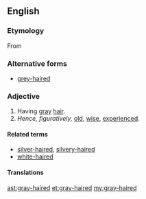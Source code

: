 ==English==

===Etymology===
From {{compound|gray|haired|lang=en}}

===Alternative forms===
* [[grey-haired]]

===Adjective===
{{en-adj|-}}

# Having [[gray]] [[hair]].
# ''Hence, figuratively,'' [[old]], [[wise]], [[experienced]].

====Related terms====
* [[silver-haired]], [[silvery-haired]]
* [[white-haired]]

====Translations====
{{trans-see|gray-haired|grey-haired}}

[[ast:gray-haired]]
[[et:gray-haired]]
[[my:gray-haired]]